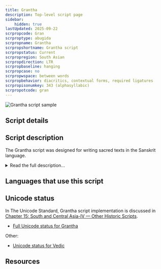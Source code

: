 ```yaml
---
title: Grantha
description: Top-level script page
sidebar:
    hidden: true
lastUpdated: 2025-09-22
scrpropcode: Gran
scrproptype: abugida
scrpropname: Grantha
scrpropshortname: Grantha script
scrpropstatus: Current
scrpropregion: South Asian
scrpropdirection: LTR
scrpropbaseline: hanging
scrpropcase: no
scrpropwspace: between words
scrpropbehavior: diacritics, contextual forms, required ligatures
scrpropisonumkey: 343 (alphasyllabic)
scrpropotcode: gran
---
```



![Grantha script sample](../images/gran-sample.png "From Wikipedia.")

## Script details

<ScriptDetails />

## Script description

The Grantha script was designed for writing sacred texts in the Sanskrit language.

<details>
<summary>Read the full description...</summary>The script is thought to be based on the stone-age cave inscriptions from the Chera dynasty, and to have gone through three stages of development; Early, Middle and Modern. The only examples of Early or Middle Grantha are from odd words interspersed with Tamil in inscriptions. The earliest inscription written entirely in Grantha has been dated to 1383, and is written in the most modern form of the script.

There are two main branches of Modern Grantha; East Grantha and Tulu-Malayalam (also called West Grantha). Eastern Grantha was written in the state of Tamil Nadu in two distinct hands; a Brahmanical (square) variety used in Tanjore province, and a Jain (round) variety used around Arcot and Chennai. Tulu-Malayalam writing is still taught and used in _Gūrūkuls_, residential Hindu schools. It preserves some of the older letter forms which were later modified in Eastern varieties of the script. Aside from its use in the Gūrūkuls, it is also used by Tamil-speaking Hindus to write a child's name for the first time during the naming ceremony, to write the Sanskrit portion of wedding invitations and for announcements of a person's last rites. It is also used in many religious almanacs to print traditional formulaic summaries of the coming year. 

There was a third variety of the script called Tamil Grantha which was used in the 5th and 6th centuries for writing both Tamil and Sanskrit.

Grantha is an abugida, written from left to right. Each letter represents either a vowel or a consonant+vowel syllable in which the default vowel is [ə], unless diacritics are used to indicate otherwise. There are 14 vowel letters,  34 consonant+[ə] letters and 13 vowel diacritics. There are also 3 subsidiary consonant letters used for writing consonant clusters containing _y_ or _r_. One of these letters represents [j(ə)], one represents pre-consonantal [r] and one represents post-consonantal [rə]. Other consonant clusters were written using conjuncts; the preference was to stack these vertically rather than align them linearly. The symbols _anusvara_ and _visarga_ were used as in a number of South Asian scripts for representing nasalization and voiceless breath respectively.

The Grantha script employed a set of numerals 0-10, 100 and 1000 which were arranged linearly so that the number 21, for example, was written using the symbols for 2, 10 and 1 (2x10+1). A particular feature of the Grantha numeral system was their system of writing fractions. These were written using distinct symbols representing fractions of 320. So what is written in the Latin script as 1/4, for example, was written in Grantha using a single symbol read as 80/320. Distinct symbols only existed for some fractions, but composites could be created; there was a symbol representing 8/320 and a symbol representing 1/320, so 9/320 was written using both symbols.
</details>

## Languages that use this script

<WsList script='Gran' wsMax='5' />

## Unicode status

In The Unicode Standard, Grantha script implementation is discussed in [Chapter 15: South and Central Asia-IV — Other Historic Scripts](https://www.unicode.org/versions/latest/core-spec/chapter-15/#G81052).

- [Full Unicode status for Grantha](/scrlang/unicode/gran-unicode)


Other:

- [Unicode status for Vedic](/scrlang/unicode/x-vedic-unicode)


## Resources

<ScriptResources detailSummary='seemore' />

